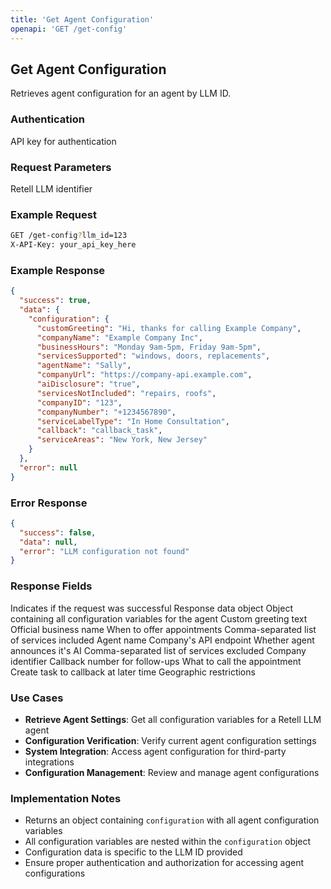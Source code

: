 ```yaml
---
title: 'Get Agent Configuration'
openapi: 'GET /get-config'
---
```


## Get Agent Configuration

Retrieves agent configuration for an agent by LLM ID.

### Authentication

<ParamField path="header" type="string" name="X-API-Key" required>
  API key for authentication
</ParamField>

### Request Parameters

<ParamField path="query" type="string" name="llm_id" required>
  Retell LLM identifier
</ParamField>

### Example Request

```bash
GET /get-config?llm_id=123
X-API-Key: your_api_key_here
```

### Example Response

```json
{
  "success": true,
  "data": {
    "configuration": {
      "customGreeting": "Hi, thanks for calling Example Company",
      "companyName": "Example Company Inc",
      "businessHours": "Monday 9am-5pm, Friday 9am-5pm",
      "servicesSupported": "windows, doors, replacements",
      "agentName": "Sally",
      "companyUrl": "https://company-api.example.com",
      "aiDisclosure": "true",
      "servicesNotIncluded": "repairs, roofs",
      "companyID": "123",
      "companyNumber": "+1234567890",
      "serviceLabelType": "In Home Consultation",
      "callback": "callback_task",
      "serviceAreas": "New York, New Jersey"
    }
  },
  "error": null
}
```

### Error Response

```json
{
  "success": false,
  "data": null,
  "error": "LLM configuration not found"
}
```

### Response Fields

<ParamField path="response" type="boolean" name="success">
  Indicates if the request was successful
</ParamField>

<ParamField path="response" type="object" name="data">
  Response data object
</ParamField>

<ParamField path="response" type="object" name="data.configuration">
  Object containing all configuration variables for the agent
</ParamField>

<ParamField path="response" type="string" name="data.configuration.customGreeting">
  Custom greeting text
</ParamField>

<ParamField path="response" type="string" name="data.configuration.companyName">
  Official business name
</ParamField>

<ParamField path="response" type="string" name="data.configuration.businessHours">
  When to offer appointments
</ParamField>

<ParamField path="response" type="string" name="data.configuration.servicesSupported">
  Comma-separated list of services included
</ParamField>

<ParamField path="response" type="string" name="data.configuration.agentName">
  Agent name
</ParamField>

<ParamField path="response" type="string" name="data.configuration.companyUrl">
  Company's API endpoint
</ParamField>

<ParamField path="response" type="string" name="data.configuration.aiDisclosure">
  Whether agent announces it's AI
</ParamField>

<ParamField path="response" type="string" name="data.configuration.servicesNotIncluded">
  Comma-separated list of services excluded
</ParamField>

<ParamField path="response" type="string" name="data.configuration.companyID">
  Company identifier
</ParamField>

<ParamField path="response" type="string" name="data.configuration.companyNumber">
  Callback number for follow-ups
</ParamField>

<ParamField path="response" type="string" name="data.configuration.serviceLabelType">
  What to call the appointment
</ParamField>

<ParamField path="response" type="string" name="data.configuration.callback">
  Create task to callback at later time
</ParamField>

<ParamField path="response" type="string" name="data.configuration.serviceAreas">
  Geographic restrictions
</ParamField>

### Use Cases

- **Retrieve Agent Settings**: Get all configuration variables for a Retell LLM agent
- **Configuration Verification**: Verify current agent configuration settings
- **System Integration**: Access agent configuration for third-party integrations
- **Configuration Management**: Review and manage agent configurations

### Implementation Notes

- Returns an object containing `configuration` with all agent configuration variables
- All configuration variables are nested within the `configuration` object
- Configuration data is specific to the LLM ID provided
- Ensure proper authentication and authorization for accessing agent configurations

